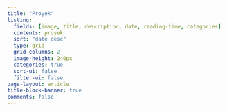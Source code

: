 ```yaml
---
title: "Proyek"
listing:
  fields: [image, title, description, date, reading-time, categories]
  contents: proyek
  sort: "date desc"
  type: grid
  grid-columns: 2
  image-height: 240px
  categories: true
  sort-ui: false
  filter-ui: false
page-layout: article
title-block-banner: true
comments: false
---
```


